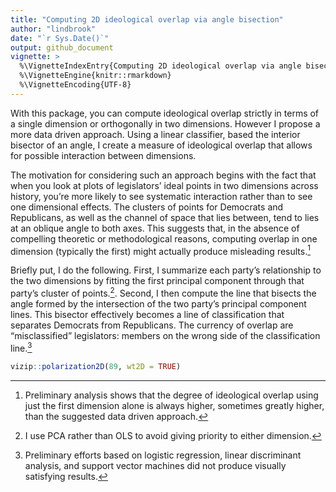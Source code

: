 ```yaml
---
title: "Computing 2D ideological overlap via angle bisection"
author: "lindbrook"
date: "`r Sys.Date()`"
output: github_document
vignette: >
  %\VignetteIndexEntry{Computing 2D ideological overlap via angle bisection}
  %\VignetteEngine{knitr::rmarkdown}
  %\VignetteEncoding{UTF-8}
---
```


With this package, you can compute ideological overlap strictly in terms of a single dimension or orthogonally in two dimensions. However I propose a more data driven approach. Using a linear classifier, based the interior bisector of an angle, I create a measure of ideological overlap that allows for possible interaction between dimensions.

The motivation for considering such an approach begins with the fact that when you look at plots of legislators' ideal points in two dimensions across history, you're more likely to see systematic interaction rather than to see one dimensional effects. The clusters of points for Democrats and Republicans, as well as the channel of space that lies between, tend to lies at an oblique angle to both axes. This suggests that, in the absence of compelling theoretic or methodological reasons, computing overlap in one dimension (typically the first) might actually produce misleading results.^[Preliminary analysis shows that the degree of ideological overlap using just the first dimension alone is always higher, sometimes greatly higher, than the suggested data driven approach.]

Briefly put, I do the following. First, I summarize each party's relationship to the two dimensions by fitting the first principal component through that party's cluster of points.^[I use PCA rather than OLS to avoid giving priority to either dimension.]. Second, I then compute the line that bisects the angle formed by the intersection of the two party's principal component lines. This bisector effectively becomes a line of classification that separates Democrats from Republicans. The currency of overlap are "misclassified" legislators: members on the wrong side of the classification line.^[Preliminary efforts based on logistic regression, linear discriminant analysis, and support vector machines did not produce visually satisfying results.]

```r
vizip::polarization2D(89, wt2D = TRUE)
```
